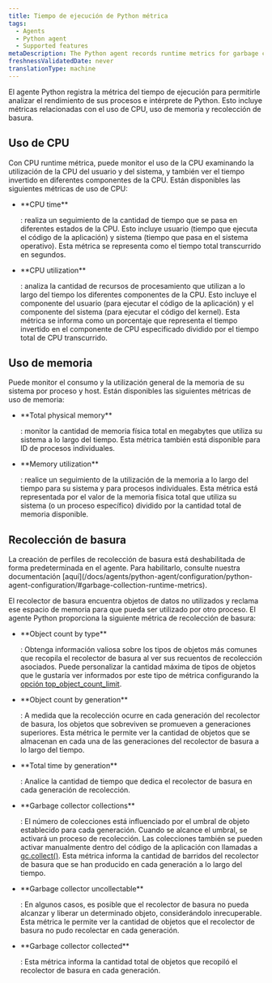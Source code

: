 ```yaml
---
title: Tiempo de ejecución de Python métrica
tags:
  - Agents
  - Python agent
  - Supported features
metaDescription: The Python agent records runtime metrics for garbage collection and CPU/ memory usage
freshnessValidatedDate: never
translationType: machine
---
```


El agente Python registra la métrica del tiempo de ejecución para permitirle analizar el rendimiento de sus procesos e intérprete de Python. Esto incluye métricas relacionadas con el uso de CPU, uso de memoria y recolección de basura.

## Uso de CPU

Con CPU runtime métrica, puede monitor el uso de la CPU examinando la utilización de la CPU del usuario y del sistema, y también ver el tiempo invertido en diferentes componentes de la CPU. Están disponibles las siguientes métricas de uso de CPU:

* <DNT>
    **CPU time**
  </DNT>

  : realiza un seguimiento de la cantidad de tiempo que se pasa en diferentes estados de la CPU. Esto incluye usuario (tiempo que ejecuta el código de la aplicación) y sistema (tiempo que pasa en el sistema operativo). Esta métrica se representa como el tiempo total transcurrido en segundos.

* <DNT>
    **CPU utilization**
  </DNT>

  : analiza la cantidad de recursos de procesamiento que utilizan a lo largo del tiempo los diferentes componentes de la CPU. Esto incluye el componente del usuario (para ejecutar el código de la aplicación) y el componente del sistema (para ejecutar el código del kernel). Esta métrica se informa como un porcentaje que representa el tiempo invertido en el componente de CPU especificado dividido por el tiempo total de CPU transcurrido.

## Uso de memoria

Puede monitor el consumo y la utilización general de la memoria de su sistema por proceso y host. Están disponibles las siguientes métricas de uso de memoria:

* <DNT>
    **Total physical memory**
  </DNT>

  : monitor la cantidad de memoria física total en megabytes que utiliza su sistema a lo largo del tiempo. Esta métrica también está disponible para ID de procesos individuales.

* <DNT>
    **Memory utilization**
  </DNT>

  : realice un seguimiento de la utilización de la memoria a lo largo del tiempo para su sistema y para procesos individuales. Esta métrica está representada por el valor de la memoria física total que utiliza su sistema (o un proceso específico) dividido por la cantidad total de memoria disponible.

## Recolección de basura

<Callout variant="important">
  La creación de perfiles de recolección de basura está deshabilitada de forma predeterminada en el agente. Para habilitarlo, consulte nuestra documentación [aquí](/docs/agents/python-agent/configuration/python-agent-configuration/#garbage-collection-runtime-metrics).
</Callout>

El recolector de basura encuentra objetos de datos no utilizados y reclama ese espacio de memoria para que pueda ser utilizado por otro proceso. El agente Python proporciona la siguiente métrica de recolección de basura:

* <DNT>
    **Object count by type**
  </DNT>

  : Obtenga información valiosa sobre los tipos de objetos más comunes que recopila el recolector de basura al ver sus recuentos de recolección asociados. Puede personalizar la cantidad máxima de tipos de objetos que le gustaría ver informados por este tipo de métrica configurando la [opción top_object_count_limit](/docs/agents/python-agent/configuration/python-agent-configuration/#garbage-collection-runtime-metrics).

* <DNT>
    **Object count by generation**
  </DNT>

  : A medida que la recolección ocurre en cada generación del recolector de basura, los objetos que sobreviven se promueven a generaciones superiores. Esta métrica le permite ver la cantidad de objetos que se almacenan en cada una de las generaciones del recolector de basura a lo largo del tiempo.

* <DNT>
    **Total time by generation**
  </DNT>

  : Analice la cantidad de tiempo que dedica el recolector de basura en cada generación de recolección.

* <DNT>
    **Garbage collector collections**
  </DNT>

  : El número de colecciones está influenciado por el umbral de objeto establecido para cada generación. Cuando se alcance el umbral, se activará un proceso de recolección. Las colecciones también se pueden activar manualmente dentro del código de la aplicación con llamadas a [gc.collect()](https://docs.python.org/3/library/gc.html#gc.collect). Esta métrica informa la cantidad de barridos del recolector de basura que se han producido en cada generación a lo largo del tiempo.

* <DNT>
    **Garbage collector uncollectable**
  </DNT>

  : En algunos casos, es posible que el recolector de basura no pueda alcanzar y liberar un determinado objeto, considerándolo inrecuperable. Esta métrica le permite ver la cantidad de objetos que el recolector de basura no pudo recolectar en cada generación.

* <DNT>
    **Garbage collector collected**
  </DNT>

  : Esta métrica informa la cantidad total de objetos que recopiló el recolector de basura en cada generación.
